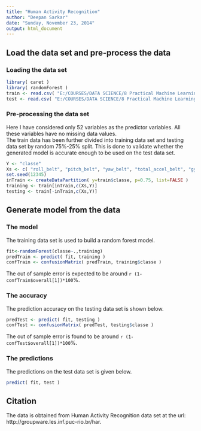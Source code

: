 ```yaml
---
title: "Human Activity Recognition"
author: "Deepan Sarkar"
date: "Sunday, November 23, 2014"
output: html_document
---
```


## Load the data set and pre-process the data
  
### Loading the data set
```r
library( caret )
library( randomForest )
train <- read.csv( "E:/COURSES/DATA SCIENCE/8 Practical Machine Learning/Assignment/pml-training.csv" )
test <- read.csv( "E:/COURSES/DATA SCIENCE/8 Practical Machine Learning/Assignment/pml-testing.csv" )
```
  
### Pre-processing the data set
Here I have considered only 52 variables as the predictor variables. All these variables have no missing data values.  
The train data has been further divided into training data set and testing data set by random 75%-25% split. This is done to validate whether the generated model is accurate enough to be used on the test data set.
```r
Y <- "classe"
Xs <- c( "roll_belt", "pitch_belt", "yaw_belt", "total_accel_belt", "gyros_belt_x", "gyros_belt_y", "gyros_belt_z", "accel_belt_x", "accel_belt_y", "accel_belt_z", "magnet_belt_x", "magnet_belt_y", "magnet_belt_z", "roll_arm", "pitch_arm", "yaw_arm", "total_accel_arm", "gyros_arm_x", "gyros_arm_y", "gyros_arm_z", "accel_arm_x", "accel_arm_y", "accel_arm_z", "magnet_arm_x", "magnet_arm_y", "magnet_arm_z", "roll_dumbbell", "pitch_dumbbell", "yaw_dumbbell", "total_accel_dumbbell", "gyros_dumbbell_x", "gyros_dumbbell_y", "gyros_dumbbell_z", "accel_dumbbell_x", "accel_dumbbell_y", "accel_dumbbell_z", "magnet_dumbbell_x", "magnet_dumbbell_y", "magnet_dumbbell_z", "roll_forearm", "pitch_forearm", "yaw_forearm", "total_accel_forearm", "gyros_forearm_x", "gyros_forearm_y", "gyros_forearm_z", "accel_forearm_x", "accel_forearm_y", "accel_forearm_z", "magnet_forearm_x", "magnet_forearm_y", "magnet_forearm_z" )
set.seed(12345)
inTrain <- createDataPartition( y=train$classe, p=0.75, list=FALSE )
training <- train[inTrain,c(Xs,Y)]
testing <- train[-inTrain,c(Xs,Y)]
```

## Generate model from the data
  
### The model
The training data set is used to build a random forest model.
```r
fit<-randomForest(classe~.,training)
predTrain <- predict( fit, training )
confTrain <- confusionMatrix( predTrain, training$classe )
```
The out of sample error is expected to be around `r (1-confTrain$overall[1])*100`%.
  
### The accuracy
The prediction accuracy on the testing data set is shown below.
```r
predTest <- predict( fit, testing )
confTest <- confusionMatrix( predTest, testing$classe )
```
The out of sample error is found to be around `r (1-confTest$overall[1])*100`%.

### The predictions
The predictions on the test data set is given below.
```r
predict( fit, test )
```

## Citation
The data is obtained from Human Activity Recognition data set at the url: http://groupware.les.inf.puc-rio.br/har.
